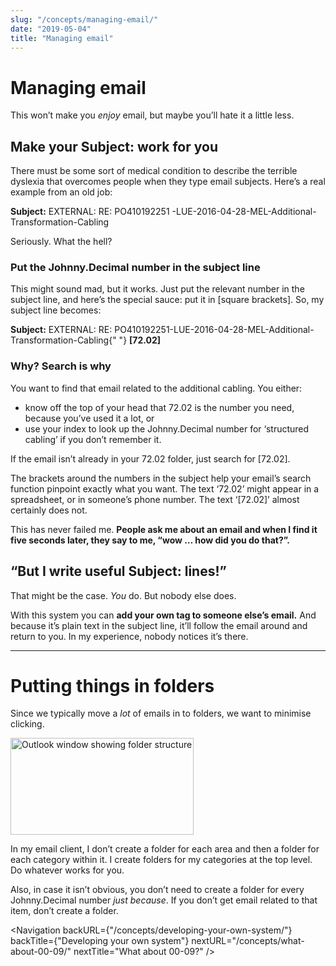```yaml
---
slug: "/concepts/managing-email/"
date: "2019-05-04"
title: "Managing email"
---
```



# Managing email

This won’t make you _enjoy_ email, but maybe you’ll hate it a little less.

## Make your Subject: work for you

There must be some sort of medical condition to describe the terrible dyslexia that overcomes people when they type email subjects. Here’s a real example from an old job:

<div className="emailSubject mr-2 sm:mr-6">
	<strong>Subject:</strong> EXTERNAL: RE: PO410192251
	-LUE-2016-04-28-MEL-Additional-Transformation-Cabling
</div>

Seriously. What the hell?

### Put the Johnny.Decimal number in the subject line

This might sound mad, but it works. Just put the relevant number in the subject line, and here’s the special sauce: put it in [square brackets]. So, my subject line becomes:

<div className="emailSubject mr-2 sm:mr-6">
	<strong>Subject:</strong> EXTERNAL: RE:
	PO410192251-LUE-2016-04-28-MEL-Additional-Transformation-Cabling{" "}
	<strong className="text-orange-600">[72.02]</strong>
</div>

### Why? Search is why

You want to find that email related to the additional cabling. You either:

- know off the top of your head that <span className="jd-inline">72.02</span> is the number you need, because you’ve used it a lot, or
- use <Link to="/concepts/tracking-your-numbers/">your index</Link> to look up the Johnny.Decimal number for ‘structured cabling’ if you don’t remember it.

If the email isn’t already in your <span className="jd-inline">72.02</span> folder, just search for <span className="jd-inline">[72.02]</span>.

The brackets around the numbers in the subject help your email’s search function pinpoint exactly what you want. The text ‘72.02’ might appear in a spreadsheet, or in someone’s phone number. The text ‘[72.02]’ almost certainly does not.

This has never failed me. **People ask me about an email and when I find it five seconds later, they say to me, “wow … how did you do that?”.**

## “But I write useful Subject: lines!”

That might be the case. _You_ do. But nobody else does.

With this system you can **add your own tag to someone else’s email.** And because it’s plain text in the subject line, it’ll follow the email around and return to you. In my experience, nobody notices it’s there.

---

# Putting things in folders

Since we typically move a _lot_ of emails in to folders, we want to minimise clicking.

<div className="flex flex-col md:flex-row">
	<div className="flex-shrink-0 mb-4 pr-4">
		<img
			src={outlook_folder_structure_1232_expanded}
			alt="Outlook window showing folder structure"
			width="293"
			height="155"
			className="screenshot"
		/>
	</div>
	<p>
		In my email client, I don’t create a folder for each area and then a folder
		for each category within it. I create folders for my categories at the top
		level. Do whatever works for you.
	</p>
</div>

Also, in case it isn’t obvious, you don’t need to create a folder for every Johnny.Decimal number _just because_. If you don’t get email related to that item, don’t create a folder.

<Navigation
	backURL={"/concepts/developing-your-own-system/"}
	backTitle={"Developing your own system"}
	nextURL="/concepts/what-about-00-09/"
	nextTitle="What about 00-09?"
/>
